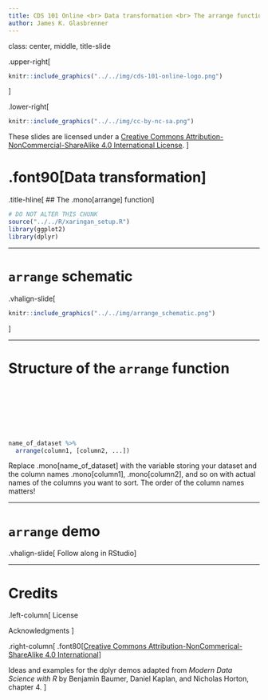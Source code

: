 ```yaml
---
title: CDS 101 Online <br> Data transformation <br> The arrange function
author: James K. Glasbrenner
---
```


class: center, middle, title-slide

.upper-right[
```r
knitr::include_graphics("../../img/cds-101-online-logo.png")
```
]

.lower-right[
```r
knitr::include_graphics("../../img/cc-by-nc-sa.png")
```

These slides are licensed under a [Creative Commons Attribution-NonCommercial-ShareAlike 4.0 International License](http://creativecommons.org/licenses/by-nc-sa/4.0/).
]

# .font90[Data transformation]
.title-hline[
## The .mono[arrange] function
]

```r
# DO NOT ALTER THIS CHUNK
source("../../R/xaringan_setup.R")
library(ggplot2)
library(dplyr)
```

---

# `arrange` schematic

.vhalign-slide[
```r
knitr::include_graphics("../../img/arrange_schematic.png")
```
]

---

# Structure of the `arrange` function

<div style="margin-bottom: 25%;"></div>

```r
name_of_dataset %>%
  arrange(column1, [column2, ...])
```

Replace .mono[name_of_dataset] with the variable storing your dataset and the column names .mono[column1], .mono[column2], and so on with actual names of the columns you want to sort. The order of the column names matters!

---

# `arrange` demo

.vhalign-slide[
Follow along in RStudio
]

---

# Credits

.left-column[
License

Acknowledgments
]

.right-column[
.font80[[Creative Commons Attribution-NonCommerical-ShareAlike 4.0 International](https://creativecommons.org/licenses/by-nc-sa/4.0/)]

Ideas and examples for the dplyr demos adapted from *Modern Data Science with R* by Benjamin Baumer, Daniel Kaplan, and Nicholas Horton, chapter 4.
]
